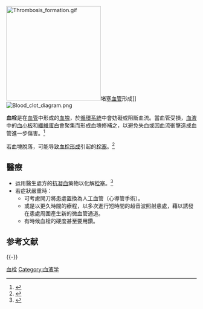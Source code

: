 {{medical}}
{{article issues|
{{expert|time=2011-06-24T10:35:57+00:00}}
{{medref|time=2018-09-05T10:02:00+00:00}}
}}
[[File:Thrombosis_formation.gif|250px]]堵塞[[血管|血管]]形成]]
[[File:Blood_clot_diagram.png|thumb]]

'''血栓'''是在[[血管|血管]]中形成的[[血塊|血塊]]，於[[循環系統|循環系統]]中會妨礙或阻斷血流。當血管受損，[[血液|血液]]中的[[血小板|血小板]]和[[纖維蛋白|纖維蛋白]]會聚集而形成血塊修補之，以避免失血或因血流衝擊造成血管進一步傷害。<ref>{{Cite journal|title=Mechanisms of Thrombus Formation|url=http://dx.doi.org/10.1056/NEJMra0801082|last=Furie|first=Bruce|last2=Furie|first2=Barbara C.|date=2008-08-28|journal=New England Journal of Medicine|issue=9|doi=10.1056/NEJMra0801082|volume=359|pages=938–949|issn=0028-4793|pmid=18753650}}</ref>

若血塊脫落，可能导致[[血栓形成|血栓形成]]引起的[[栓塞|栓塞]]。<ref>{{Cite web|url=https://medlineplus.gov/ency/article/001102.htm|title=Arterial embolism: MedlinePlus Medical Encyclopedia|accessdate=2017-10-07|work=medlineplus.gov|language=en|archive-date=2021-05-14|archive-url=https://web.archive.org/web/20210514175532/https://medlineplus.gov/ency/article/001102.htm|dead-url=no}}</ref>

==醫療==
*运用醫生處方的[[抗凝血劑|抗凝血]]藥物以化解[[栓塞|栓塞]]。<ref>{{Cite journal|title=Meta-analysis: Anticoagulant Prophylaxis to Prevent Symptomatic Venous Thromboembolism in Hospitalized Medical Patients|url=http://annals.org/article.aspx?doi=10.7326/0003-4819-146-4-200702200-00007|last=Dentali|first=Francesco|last2=Douketis|first2=James D.|date=2007-02-20|journal=Annals of Internal Medicine|issue=4|doi=10.7326/0003-4819-146-4-200702200-00007|volume=146|language=en|issn=0003-4819|last3=Gianni|first3=Monica|last4=Lim|first4=Wendy|last5=Crowther|first5=Mark A.}}</ref>
*若症狀嚴重時：
**可考慮開刀將患處置換為人工血管（心導管手術）。
**或是以更久時間的療程，以多次進行短時間的超音波照射患處，藉以誘發在患處周圍產生新的微血管通道。
**有時候血栓的硬度甚至要用鑽。

== 参考文献 ==
{{Reflist}}

{{-}}
{{Hemodynamics}}

[[Category:血栓|]]
[[Category:血液学|Category:血液学]]

{{醫學小作品}}